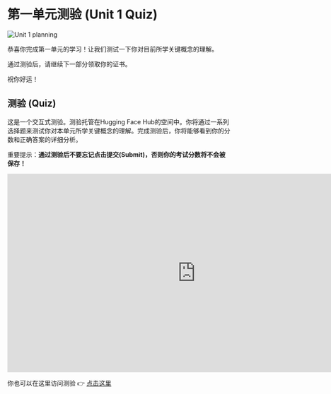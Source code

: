 # 第一单元测验 (Unit 1 Quiz)

<img src="https://huggingface.co/datasets/agents-course/course-images/resolve/main/en/unit1/whiteboard-unit1sub4DONE.jpg" alt="Unit 1 planning"/>

恭喜你完成第一单元的学习！让我们测试一下你对目前所学关键概念的理解。

通过测验后，请继续下一部分领取你的证书。

祝你好运！

## 测验 (Quiz)

这是一个交互式测验。测验托管在Hugging Face Hub的空间中。你将通过一系列选择题来测试你对本单元所学关键概念的理解。完成测验后，你将能够看到你的分数和正确答案的详细分析。

重要提示：**通过测验后不要忘记点击提交(Submit)，否则你的考试分数将不会被保存！**

<iframe
    src="https://agents-course-unit-1-quiz.hf.space"
    frameborder="0"
    width="850"
    height="450"
></iframe>

你也可以在这里访问测验 👉 [点击这里](https://huggingface.co/spaces/agents-course/unit_1_quiz)
